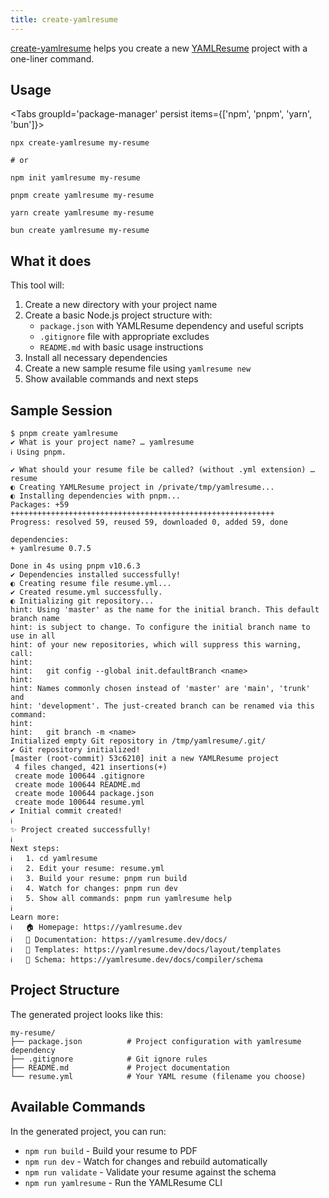 ```yaml
---
title: create-yamlresume
---
```



[create-yamlresume](https://yamlresume.dev/docs/ecosystem/create-yamlresume)
helps you create a new [YAMLResume](https://yamlresume.dev) project with a
one-liner command.

## Usage

<Tabs groupId='package-manager' persist items={['npm', 'pnpm', 'yarn', 'bun']}>
```console tab="npm"
npx create-yamlresume my-resume

# or

npm init yamlresume my-resume

````

```console tab="pnpm"
pnpm create yamlresume my-resume
````

```console tab="yarn"
yarn create yamlresume my-resume
```

```console tab="bun"
bun create yamlresume my-resume
```

</Tabs>

## What it does

This tool will:

1. Create a new directory with your project name
2. Create a basic Node.js project structure with:
   - `package.json` with YAMLResume dependency and useful scripts
   - `.gitignore` file with appropriate excludes
   - `README.md` with basic usage instructions
3. Install all necessary dependencies
4. Create a new sample resume file using `yamlresume new`
5. Show available commands and next steps

## Sample Session

```
$ pnpm create yamlresume
✔ What is your project name? … yamlresume
ℹ Using pnpm.

✔ What should your resume file be called? (without .yml extension) … resume
◐ Creating YAMLResume project in /private/tmp/yamlresume...
◐ Installing dependencies with pnpm...
Packages: +59
+++++++++++++++++++++++++++++++++++++++++++++++++++++++++++
Progress: resolved 59, reused 59, downloaded 0, added 59, done

dependencies:
+ yamlresume 0.7.5

Done in 4s using pnpm v10.6.3
✔ Dependencies installed successfully!
◐ Creating resume file resume.yml...
✔ Created resume.yml successfully.
◐ Initializing git repository...
hint: Using 'master' as the name for the initial branch. This default branch name
hint: is subject to change. To configure the initial branch name to use in all
hint: of your new repositories, which will suppress this warning, call:
hint:
hint:   git config --global init.defaultBranch <name>
hint:
hint: Names commonly chosen instead of 'master' are 'main', 'trunk' and
hint: 'development'. The just-created branch can be renamed via this command:
hint:
hint:   git branch -m <name>
Initialized empty Git repository in /tmp/yamlresume/.git/
✔ Git repository initialized!
[master (root-commit) 53c6210] init a new YAMLResume project
 4 files changed, 421 insertions(+)
 create mode 100644 .gitignore
 create mode 100644 README.md
 create mode 100644 package.json
 create mode 100644 resume.yml
✔ Initial commit created!
ℹ
✨ Project created successfully!
ℹ
Next steps:
ℹ   1. cd yamlresume
ℹ   2. Edit your resume: resume.yml
ℹ   3. Build your resume: pnpm run build
ℹ   4. Watch for changes: pnpm run dev
ℹ   5. Show all commands: pnpm run yamlresume help
ℹ
Learn more:
ℹ   🏠 Homepage: https://yamlresume.dev
ℹ   📖 Documentation: https://yamlresume.dev/docs/
ℹ   🎨 Templates: https://yamlresume.dev/docs/layout/templates
ℹ   📝 Schema: https://yamlresume.dev/docs/compiler/schema
```

## Project Structure

The generated project looks like this:

```
my-resume/
├── package.json          # Project configuration with yamlresume dependency
├── .gitignore            # Git ignore rules
├── README.md             # Project documentation
└── resume.yml            # Your YAML resume (filename you choose)
```

## Available Commands

In the generated project, you can run:

- `npm run build` - Build your resume to PDF
- `npm run dev` - Watch for changes and rebuild automatically
- `npm run validate` - Validate your resume against the schema
- `npm run yamlresume` - Run the YAMLResume CLI
